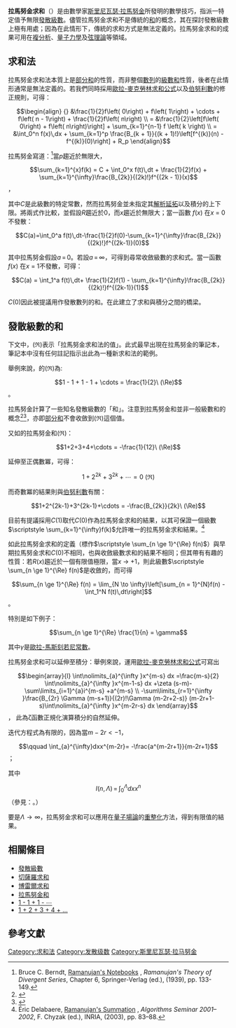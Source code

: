{{Distinguish|拉馬努金和}}
'''拉馬努金求和'''（{{lang-en|Ramanujan summation}}）是由數學家[[斯里尼瓦瑟·拉馬努金|斯里尼瓦瑟·拉馬努金]]所發明的數學技巧，指派一特定值予無限[[發散級數|發散級數]]。儘管拉馬努金求和不是傳統的[[和|和]]的概念，其在探討發散級數上極有用處；因為在此情形下，傳統的求和方式是無法定義的。拉馬努金求和的成果可用在[[複分析|複分析]]、[[量子力學|量子力學]]及[[弦理論|弦理論]]等領域。

== 求和法 ==
拉馬努金求和法本質上是[[部分和|部分和]]的性質，而非整個[[數列|數列]]的[[級數|級數和]]性質，後者在此情形通常是無法定義的。若我們同時採用[[歐拉-麥克勞林求和公式|歐拉-麥克勞林求和公式]]以及[[伯努利數|伯努利數]]的修正規則，可得：
:<math>\begin{align}
 {} &\frac{1}{2}f\left( 0\right) + f\left( 1\right) + \cdots + f\left( n - 1\right) +
      \frac{1}{2}f\left( n\right) \\
  = &\frac{1}{2}\left[f\left( 0\right) + f\left( n\right)\right] + \sum_{k=1}^{n-1} f \left( k \right) \\
  = &\int_0^n f(x)\,dx + \sum_{k=1}^p \frac{B_{k + 1}}{(k + 1)!}\left[f^{(k)}(n) - f^{(k)}(0)\right] + R_p
\end{align}</math>

拉馬努金寫道：<ref> Bruce C. Berndt, [http://www.comms.scitech.susx.ac.uk/fft/math/RamanujanNotebooks1.pdf Ramanujan's Notebooks] {{webarchive|url=https://web.archive.org/web/20061012064851/http://www.comms.scitech.susx.ac.uk/fft/math/RamanujanNotebooks1.pdf |date=2006-10-12 }}, ''Ramanujan's Theory of Divergent Series'', Chapter 6, Springer-Verlag (ed.), (1939), pp. 133-149.</ref>當''p''趨近於無限大，
:<math>\sum_{k=1}^{x}f(k) = C + \int_0^x f(t)\,dt + \frac{1}{2}f(x) + \sum_{k=1}^{\infty}\frac{B_{2k}}{(2k)!}f^{(2k - 1)}(x)</math>，

其中''C''是此級數的特定常數，然而拉馬努金並未指定其[[解析延拓|解析延拓]]以及積分的上下限。將兩式作比較，並假設''R''趨近於0，而''x''趨近於無限大；當一函數 ''f''(''x'') 在''x'' = 0不發散：
:<math>C(a)=\int_0^a f(t)\,dt-\frac{1}{2}f(0)-\sum_{k=1}^{\infty}\frac{B_{2k}}{(2k)!}f^{(2k-1)}(0)</math>

其中拉馬努金假設<math>\scriptstyle a \,=\, 0</math>。若設<math>\scriptstyle a \,=\, \infty</math>，可得到尋常收斂級數的求和式。當一函數 ''f''(''x'') 在''x'' = 1不發散，可得：
:<math>C(a) = \int_1^a f(t)\,dt+ \frac{1}{2}f(1) - \sum_{k=1}^{\infty}\frac{B_{2k}}{(2k)!}f^{(2k-1)}(1)</math>

''C''(0)因此被提議用作發散數列的和。在此建立了求和與積分之間的橋梁。

== 發散級數的和 ==
下文中，<math>\scriptstyle (\Re)</math>表示「拉馬努金求和法的值」。此式最早出現在拉馬努金的筆記本，筆記本中沒有任何註記指示出此為一種新求和法的範例。

舉例來說，{{nowrap|[[格蘭迪級數|1 - 1 + 1 - 1 + ⋯]]}}的<math>\scriptstyle (\Re)</math>為:
:<math>1 - 1 + 1 - 1 + \cdots = \frac{1}{2}\ (\Re)</math>。

拉馬努金計算了一些知名發散級數的「和」。注意到拉馬努金和並非一般級數和的概念<ref name="Terry Tao on Ramanujan sums">{{cite web|title=The Euler-Maclaurin formula, Bernoulli numbers, the zeta function, and real-variable analytic continuation|url=http://terrytao.wordpress.com/2010/04/10/the-euler-maclaurin-formula-bernoulli-numbers-the-zeta-function-and-real-variable-analytic-continuation/|accessdate=20 January 2014|archive-date=2017-06-06|archive-url=https://web.archive.org/web/20170606223213/https://terrytao.wordpress.com/2010/04/10/the-euler-maclaurin-formula-bernoulli-numbers-the-zeta-function-and-real-variable-analytic-continuation/|dead-url=no}}</ref><ref name="Dirichlet vs Zeta">{{cite web|title=Infinite series are weird|url=http://skullsinthestars.com/2010/05/25/infinite-series-are-weird-redux/|accessdate=20 January 2014|archive-date=2020-11-08|archive-url=https://web.archive.org/web/20201108120346/https://skullsinthestars.com/2010/05/25/infinite-series-are-weird-redux/|dead-url=no}}</ref>，亦即[[部分和|部分和]]不會收斂到<math>\scriptstyle (\Re)</math>這個值。

又如{{nowrap|[[1_+_2_+_3_+_4_+_…|1 + 2 + 3 + 4 + ⋯]]}}的拉馬努金和<math>\scriptstyle (\Re)</math>：
:<math>1+2+3+4+\cdots = -\frac{1}{12}\ (\Re)</math>

延伸至正偶數冪，可得：
:<math>1 + 2^{2k} + 3^{2k} + \cdots = 0\ (\Re)</math>

而奇數冪的結果則與[[伯努利數|伯努利數]]有關：
:<math>1+2^{2k-1}+3^{2k-1}+\cdots = -\frac{B_{2k}}{2k}\ (\Re)</math>

目前有提議採用''C''(1)取代''C''(0)作為拉馬努金求和的結果，以其可保證一個級數<math>\scriptstyle \sum_{k=1}^{\infty}f(k) </math>允許唯一的拉馬努金求和結果。<ref>Éric Delabaere, [http://algo.inria.fr/seminars/sem01-02/delabaere2.pdf Ramanujan's Summation] {{Wayback|url=http://algo.inria.fr/seminars/sem01-02/delabaere2.pdf |date=20061205112232 }}, ''Algorithms Seminar 2001–2002'', F. Chyzak (ed.), INRIA, (2003), pp. 83–88.</ref> 

如此拉馬努金求和的定義（標作<math>\scriptstyle \sum_{n \ge 1}^{\Re} f(n)</math>）與早期拉馬努金求和''C''(0)不相同，也與收斂級數求和的結果不相同；但其帶有有趣的性質：若''R''(''x'')趨近於一個有限值極限，當''x'' → +1，則此級數<math>\scriptstyle \sum_{n \ge 1}^{\Re} f(n)</math>是收斂的，而可得
:<math>\sum_{n \ge 1}^{\Re} f(n) = \lim_{N \to \infty}\left[\sum_{n = 1}^{N}f(n) - \int_1^N f(t)\,dt\right]</math>。

特別是如下例子：
:<math>\sum_{n \ge 1}^{\Re} \frac{1}{n} = \gamma</math>

其中''γ''是[[歐拉-馬斯刻若尼常數|歐拉-馬斯刻若尼常數]]。

拉馬努金求和可以延伸至積分：舉例來說，運用[[歐拉-麥克勞林求和公式|歐拉-麥克勞林求和公式]]可寫出
:<math>  \begin{array}{l}
\int\nolimits_{a}^{\infty }x^{m-s} dx =\frac{m-s}{2} \int\nolimits_{a}^{\infty }x^{m-1-s} dx +\zeta (s-m)-\sum\limits_{i=1}^{a}i^{m-s}  +a^{m-s}  \\
-\sum\limits_{r=1}^{\infty }\frac{B_{2r} \Gamma (m-s+1)}{(2r)!\Gamma (m-2r+2-s)}  (m-2r+1-s)\int\nolimits_{a}^{\infty }x^{m-2r-s} dx \end{array} </math>，
此為ζ函數正規化演算積分的自然延伸。

迭代方程式為有限的，因為當<math> m-2r < -1</math>，
:<math>\qquad \int_{a}^{\infty}dxx^{m-2r}= -\frac{a^{m-2r+1}}{m-2r+1} </math>；

其中
:<math>I(n,\, \Lambda) \,=\, \int_{0}^{\Lambda}dxx^{n}</math>（參見：{{le|黎曼ζ函數正規化|Zeta function regularization}}。）

要是<math> \Lambda \rightarrow \infty</math>，拉馬努金求和可以應用在[[量子場論|量子場論]]的[[重整化|重整化]]方法，得到有限值的結果。

== 相關條目 ==
* [[發散級數|發散級數]]
* [[切薩羅求和|切薩羅求和]]
* [[博雷爾求和|博雷爾求和]]
* [[拉馬努金和|拉馬努金和]]
* [[格蘭迪級數|1 - 1 + 1 - ⋯]]
* [[1_+_2_+_3_+_4_+_…|1 + 2 + 3 + 4 + …]]

== 參考文獻 ==
{{reflist}}

[[Category:求和法|Category:求和法]]
[[Category:发散级数|Category:发散级数]]
[[Category:斯里尼瓦瑟·拉马努金|Category:斯里尼瓦瑟·拉马努金]]